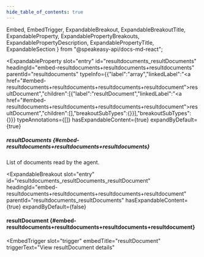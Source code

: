 ```yaml
---
hide_table_of_contents: true
---
```

  Embed,
  EmbedTrigger,
  ExpandableBreakout,
  ExpandableBreakoutTitle,
  ExpandableProperty,
  ExpandablePropertyBreakouts,
  ExpandablePropertyDescription,
  ExpandablePropertyTitle,
  ExpandableSection
} from "@speakeasy-api/docs-md-react";

<ExpandableSection>

<ExpandableProperty
  slot="entry"
  id="resultdocuments_resultDocuments"
  headingId="embed-resultdocuments+resultdocuments+resultdocuments"
  parentId="resultdocuments"
  typeInfo={{"label":"array","linkedLabel":"<a href=\"#embed-resultdocuments+resultdocuments+resultdocuments+resultdocument\">resultDocument</a>","children":[{"label":"resultDocument","linkedLabel":"<a href=\"#embed-resultdocuments+resultdocuments+resultdocuments+resultdocument\">resultDocument</a>","children":[],"breakoutSubTypes":{}}],"breakoutSubTypes":{}}}
  typeAnnotations={[]}
  hasExpandableContent={true}
  expandByDefault={true}
>

<ExpandablePropertyTitle slot="title">

##### resultDocuments \{#embed-resultdocuments+resultdocuments+resultdocuments\}

</ExpandablePropertyTitle>

<ExpandablePropertyDescription slot="description">

List of documents read by the agent.

</ExpandablePropertyDescription>

<ExpandablePropertyBreakouts slot="breakouts">

<ExpandableBreakout
  slot="entry"
  id="resultdocuments_resultDocuments_resultDocument"
  headingId="embed-resultdocuments+resultdocuments+resultdocuments+resultdocument"
  parentId="resultdocuments_resultDocuments"
  hasExpandableContent={true}
  expandByDefault={false}
>

<ExpandableBreakoutTitle slot="title">

#### resultDocument \{#embed-resultdocuments+resultdocuments+resultdocuments+resultdocument\}

</ExpandableBreakoutTitle>

<Embed slot="embed">

<EmbedTrigger
  slot="trigger"
  embedTitle="resultDocument"
  triggerText="View resultDocument details"
>

<Embedresultdocument />

</EmbedTrigger>

</Embed>

</ExpandableBreakout>

</ExpandablePropertyBreakouts>

</ExpandableProperty>

</ExpandableSection>